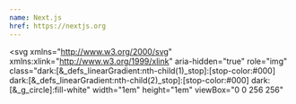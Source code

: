 ```yaml
---
name: Next.js
href: https://nextjs.org
---
```


<svg
  xmlns="http://www.w3.org/2000/svg"
  xmlns:xlink="http://www.w3.org/1999/xlink"
  aria-hidden="true"
  role="img"
  class="dark:[&_defs_linearGradient:nth-child(1)_stop]:[stop-color:#000] dark:[&_defs_linearGradient:nth-child(2)_stop]:[stop-color:#000] dark:[&_g_circle]:fill-white"
  width="1em"
  height="1em"
  viewBox="0 0 256 256"
>
  <defs>
    <linearGradient
      id="iconifyReact6"
      x1="55.633%"
      x2="83.228%"
      y1="56.385%"
      y2="96.08%"
    >
      <stop offset="0%" stop-color="#FFF"></stop>
      <stop offset="100%" stop-color="#FFF" stop-opacity="0"></stop>
    </linearGradient>
    <linearGradient
      id="iconifyReact7"
      x1="50%"
      x2="49.953%"
      y1="0%"
      y2="73.438%"
    >
      <stop offset="0%" stop-color="#FFF"></stop>
      <stop offset="100%" stop-color="#FFF" stop-opacity="0"></stop>
    </linearGradient>
    <circle id="iconifyReact8" cx="128" cy="128" r="128"></circle>
  </defs>
  <mask id="iconifyReact9" fill="#fff">
    <use href="#iconifyReact8"></use>
  </mask>
  <g mask="url(#iconifyReact9)">
    <circle cx="128" cy="128" r="128"></circle>
    <path
      fill="url(#iconifyReact6)"
      d="M212.634 224.028L98.335 76.8H76.8v102.357h17.228V98.68L199.11 234.446a128.433 128.433 0 0 0 13.524-10.418Z"
    ></path>
    <path
      fill="url(#iconifyReact7)"
      d="M163.556 76.8h17.067v102.4h-17.067z"
    ></path>
  </g>
</svg>
